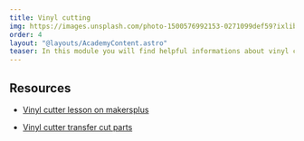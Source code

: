 ```yaml
---
title: Vinyl cutting
img: https://images.unsplash.com/photo-1500576992153-0271099def59?ixlib=rb-4.0.3&ixid=MnwxMjA3fDB8MHxwaG90by1wYWdlfHx8fGVufDB8fHx8&auto=format&fit=crop&w=2069&q=80
order: 4
layout: "@layouts/AcademyContent.astro"
teaser: In this module you will find helpful informations about vinyl cutting.
---
```


## Resources
 
- <a href="https://www.makersplus.eu/vinyl-cutter/" target="_blank" rel="noopener noreferrer">Vinyl cutter lesson on makersplus</a>

- <a href="http://fabacademy.org/2020/labs/techworks/students/aziz-wadi/assignments/week04/#cutting-on-the-vinyl-cutter" target="_blank" rel="noopener noreferrer">Vinyl cutter transfer cut parts</a>